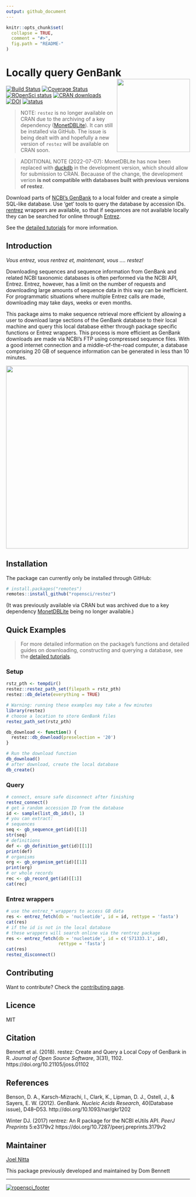 ```yaml
---
output: github_document
---
```


<!-- README.md is generated from README.Rmd. Please edit that file -->
<!-- devtools::rmarkdown::render("README.Rmd") -->
<!-- Rscript -e "library(knitr); knit('README.Rmd')" -->

```r
knitr::opts_chunk$set(
  collapse = TRUE,
  comment = "#>",
  fig.path = "README-"
)
```

# Locally query GenBank <img src="https://raw.githubusercontent.com/ropensci/restez/master/logo.png" height="200" align="right"/>

[![Build Status](https://travis-ci.org/ropensci/restez.svg?branch=master)](https://travis-ci.org/ropensci/restez) [![Coverage Status](https://coveralls.io/repos/github/ropensci/restez/badge.svg?branch=master)](https://coveralls.io/github/ropensci/restez?branch=master) [![ROpenSci status](https://badges.ropensci.org/232_status.svg)](https://github.com/ropensci/onboarding/issues/232) [![CRAN downloads](http://cranlogs.r-pkg.org/badges/grand-total/restez)](https://CRAN.R-project.org/package=restez) [![DOI](https://zenodo.org/badge/129107980.svg)](https://zenodo.org/badge/latestdoi/129107980) [![status](http://joss.theoj.org/papers/6eb3ba7dddbdab8788a430eb62fc3841/status.svg)](http://joss.theoj.org/papers/6eb3ba7dddbdab8788a430eb62fc3841)

> NOTE: `restez` is no longer available on CRAN due to the archiving of a key dependency ([MonetDBLite](https://github.com/MonetDB/MonetDBLite-R)). It can still be installed via GitHub. The issue is being dealt with and hopefully a new version of `restez` will be available on CRAN soon.

> ADDITIONAL NOTE (2022-07-07): MonetDBLite has now been replaced with [duckdb](https://github.com/duckdb/duckdb) in the development version, which should allow for submission to CRAN. Becauase of the change, the development verion **is not compatible with databases built with previous versions of restez**.

Download parts of [NCBI's GenBank](https://www.ncbi.nlm.nih.gov/nuccore) to a local folder and create a simple SQL-like database. Use 'get' tools to query the database by accession IDs. [rentrez](https://github.com/ropensci/rentrez) wrappers are available, so that if sequences are not available locally they can be searched for online through [Entrez](https://www.ncbi.nlm.nih.gov/books/NBK25500/).

See the [detailed  tutorials](https://ropensci.github.io/restez/articles/restez.html) for more information.

## Introduction

*Vous entrez, vous rentrez et, maintenant, vous .... restez!*

Downloading sequences and sequence information from GenBank and related NCBI taxonomic databases is often performed via the NCBI API, Entrez. Entrez, however, has a limit on the number of requests and downloading large amounts of sequence data in this way can be inefficient. For programmatic situations where multiple Entrez calls are made, downloading may take days, weeks or even months.

This package aims to make sequence retrieval more efficient by allowing a user to download large sections of the GenBank database to their local machine and query this local database either through package specific functions or Entrez wrappers. This process is more efficient as GenBank downloads are made via NCBI's FTP using compressed sequence files. With a good internet connection and a middle-of-the-road computer, a database comprising 20 GB of sequence information can be generated in less than 10 minutes.

<img src="https://raw.githubusercontent.com/ropensci/restez/master/paper/outline.png" height="500" align="center"/>

## Installation

<!--
`restez` is available via CRAN and can be installed:

```r
install.packages("restez")
```
-->

The package can currently only be installed through GitHub:

```r
# install.packages("remotes")
remotes::install_github("ropensci/restez")
```

(It was previously available via CRAN but was archived due to a key dependency [MonetDBLite](https://github.com/MonetDB/MonetDBLite-R) being no longer available.)

## Quick Examples

> For more detailed information on the package's functions and detailed guides on downloading, constructing and querying a database, see the [detailed  tutorials](https://ropensci.github.io/restez/articles/restez.html).

### Setup

```r
rstz_pth <- tempdir()
restez::restez_path_set(filepath = rstz_pth)
restez::db_delete(everything = TRUE)
```
```r
# Warning: running these examples may take a few minutes
library(restez)
# choose a location to store GenBank files
restez_path_set(rstz_pth)
```
``` r
db_download <- function() {
  restez::db_download(preselection = '20')
}
```
```r
# Run the download function
db_download()
# after download, create the local database
db_create()
```

### Query

```r
# connect, ensure safe disconnect after finishing
restez_connect()
# get a random accession ID from the database
id <- sample(list_db_ids(), 1)
# you can extract:
# sequences
seq <- gb_sequence_get(id)[[1]]
str(seq)
# definitions
def <- gb_definition_get(id)[[1]]
print(def)
# organisms
org <- gb_organism_get(id)[[1]]
print(org)
# or whole records
rec <- gb_record_get(id)[[1]]
cat(rec)
```

### Entrez wrappers

```r
# use the entrez_* wrappers to access GB data
res <- entrez_fetch(db = 'nucleotide', id = id, rettype = 'fasta')
cat(res)
# if the id is not in the local database
# these wrappers will search online via the rentrez package
res <- entrez_fetch(db = 'nucleotide', id = c('S71333.1', id),
                    rettype = 'fasta')
cat(res)
restez_disconnect()
```

## Contributing

Want to contribute? Check the [contributing page](https://ropensci.github.io/restez/CONTRIBUTING.html).

## Licence

MIT

## Citation

Bennett et al. (2018).  restez:  Create and Query a Local Copy of GenBank in R.
*Journal of Open Source Software*, 3(31), 1102. https://doi.org/10.21105/joss.01102

## References

Benson, D. A., Karsch-Mizrachi, I., Clark, K., Lipman, D. J., Ostell, J., &
Sayers, E. W. (2012). GenBank. *Nucleic Acids Research*, 40(Database issue),
D48–D53. http://doi.org/10.1093/nar/gkr1202

Winter DJ. (2017) rentrez: An R package for the NCBI eUtils API.
*PeerJ Preprints* 5:e3179v2 https://doi.org/10.7287/peerj.preprints.3179v2

## Maintainer

[Joel Nitta](https://github.com/joelnitta)

This package previously developed and maintained by Dom Bennett

-----

[![ropensci_footer](http://ropensci.org/public_images/ropensci_footer.png)](http://ropensci.org)
